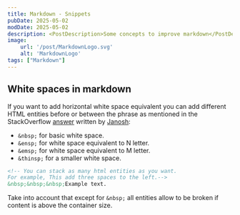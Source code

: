 ```yaml
---
title: Markdown - Snippets
pubDate: 2025-05-02
modDate: 2025-05-02
description: <PostDescription>Some concepts to improve markdown</PostDescription>
image:
    url: '/post/MarkdownLogo.svg'
    alt: 'MarkdownLogo'
tags: ["Markdown"]
---
```

## White spaces in markdown
If you want to add horizontal white space equivalent you can add different HTML entities before or between the phrase
as mentioned in the StackOverflow [answer](https://stackoverflow.com/a/57057458) written by [Janosh](https://stackoverflow.com/users/4034025/janosh):
* `&nbsp;` for basic white space.
* `&ensp;` for white space equivalent to N letter.
* `&emsp;` for white space equivalent to M letter.
* `&thinsp;` for a smaller white space.

```markdown
<!-- You can stack as many html entities as you want.
For example, This add three spaces to the left.-->
&nbsp;&nbsp;&nbsp;Example text.
```
Take into account that except for `&nbsp;` all entities allow to be broken if content is above the container size.